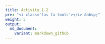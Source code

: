 ```yaml
---
title: Activity 1.2
pre: "<i class='fas fa-tools'></i> &nbsp;"
weight: 5
output:
  md_document:
    variant: markdown_github
---
```


<!--
```r
library(tidyverse)
library(datasauRus)
```

# RStudio and R Markdown

Requirements:

- GitHub account
- RStudio Cloud account

Goals:

- Demonstrate using the complete course workflow
-
-

## Introduction

In this activity you are introduced to R (the statistical programming language) and RStudio (the interface) that we will be using throughout the course.
You are provided with specific tasks to complete here, but I encourage you to explore beyond what is dictated.
A willingness to experiment will make you much better at programming.

This activity will have you interact with the R and RStudio interface, reading in data, and basic commands.
We still are not getting to collaboration with GitHub so while you work through this lab, help your team members.

## Getting Started

Activities and assignments will begin with similar steps.
They will be outlined here in detail, but become more sparse as the semester progresses.
You can always refer back to this activity for a detailed list of steps for getting started.

1. Click on the activity link that is posted on [Bb](https://mybb.gvsu.edu) (Documents > Activities).
  This will create your GitHub repository (repo) for this activity that contains a template you will build on
2. On GitHub, click on the green "Clone or download" button
  - Select "Use HTTPS" (this is probably selected by default)
  - Click on the clipboard icon to copy the repo URL
3. In RStudio Cloud go into the course workspace to create a "New Project from Git Repo".
  - You will need to click on the down arrow next to the "New Project" button to see this option
  - Paste the URL of your assignment URL into the dialogue box
  - Click "OK" and you are (almost) good to go!

### R Packages

For this activity, we will work with two R packages:
- `datasauRus` which contains the dataset, and
- `tidyverse` wich is a collection of packages for doing data anlysis in a "tidy" way.

Install these by running the following code in the *Console* (bottom left-hand pane).

```r
install.packages("tidyverse")
install.packages("datasauRus")
```

Now that the necessary packages are install, you should be able to proceeed.

### Configure Communication with GitHub

Before we go crazy with R, we need to configure your Git so that RStudio can communicate with GitHub.
This requires two details: the email address attached to your GitHub account and your name.
To configure this, do the following steps:

- Go to the *Terminal* pane (second tab in the bottom left-hand pane - next to [*Console*](https://r4ds.had.co.nz/workflow-scripts.html
))
- Type the following to lines of code, replaing the information in the quotation marks with your info (keep the quotes):
```bash
git config --global user.email "your email"
git config --global user.name "your name"
```
- For example, I have done
```bash
git config --global user.email "dykesb@gvsu.edu"`
git config --global user.name "B Dykes"
```
- Confirm that the changes have been implements by running the following code:
```bash
git config --global user.email
git config --global user.name
```
We are now going to see how RStudio and GitHub communicate.
First, we need to make some changes.

### Project Name

Currently your project is called "Untitled Project".
Update the name of your project to be "Activity 1.2 - RStudio and R Markdown" (near the top left-hand corner of your browser).

### YAML

Go to the *Files* pane (first tab in the bottom right-hand pane) and open the R Markdown (`.Rmd`) file in your project.
R Markdown combines the core syntax of markdown with embedded R code chunks so that we can easily create output within our final documents.

The top portion of a R Markdown file contains YAML (between the three dashed lines).
"YAML" is a self-referencing (it sands for *YAML Ain't Makrup Language*) human-readable data-serialization standard for all programming languages.
You simply need to know that this area is called the YAML and it contains meta information about the document.

Change the author name to you name, the date to today, and knit (icon at the top of the Rmd pane) the document.

### Commit Changes

Go to the Git pane (fourth tab in the upper right-hand pane) in RStudio.

When you make changes to your Rmd file, you should see them listed here.
Click on it in this list, then click on **Diff**.
This shows you the *difference* between the last committed state of the document and its current state - including your changes.

If you are happy with these changes, write "Update author name" in the **Commit message** dialogue box and click on **Commit**.

You do not have to commit after every change as this would get rather annoying.
Instead, you should consider committing after *meaningful* (to you) changes to help make inspection, comparison, or restoration easy.
During the first few activities, I will let you know when to commit and (in some cases) what commit message to use.
As we progress throughout the semester, I will gladly relinquish that power to you.

### Pushing Changes

![Push it](https://media.giphy.com/media/Maf9DN4Ftb0BO/giphy.gif "gif from the Salt-n-Pepa 'Push It' music video")

You have made an update and committed this change, it is now time to push these changes to your repo on GitHub.
Why?
So that others (namely, me, for now) can see your changes.
Your repos in this course are private and so only you, me, and (when we begin group repos) your team members can see your repos.

To push your changes to GitHub, click on **Push**.
This will prompt a dialogue box where you will first need to enter your user name and then your GitHub password.
For now we will continue doing this method, but later I will show you how to save your password so you don't need to enter it everytime.

Now, go back to your GitHub repo (at GitHub.com) and verify that this change has been made.
You may need to refresh your browser page.

> Discuss with your team members: For which of the above steps do you need to have an internet connection?

## Data

The data frame that we will be working with is called `datasaurus_dozen` and it is in the `datasauRus` package.
This data frame is actually a baker's dozen (13) of datasets, designed to show us why data visualization is important and how summary statistics alone can be misleading (you may have seen [Anscombe's Quartet](https://en.wikipedia.org/wiki/Anscombe%27s_quartet) in previous classes).

To find out more about the dataset, type the following in your *Console* in R Studio: `?datasuarus_dozen`.
A question mark before the name of an R object will bring up its help file.
This command *must* be ran in the *Console*.

***
**Exercise 1:**
Based on the help file, how many rows and how many columns does the `datasaurus_dozen` file have?
What are the variables included in the data frame?
Add your informative responses to your activity report Rmd file.
When you are done, commit your changes with the commit message, "Added answer for Ex 1", and push.

***

While you work on this activity with you team, you may want to test code out in your *Console* before adding it to your Rmd document.
Therefore, you should also load the packages in your *Console*.
To do so, run the following in the *Console*.

```r
library(tidyverse)
library(datasauRus)
```

Note that the packages are loaded with the same commands in your Rmd document.

The original Datasaurus dataset (`dino`) was created by [Alberto Cario](http://www.thefunctionalart.com/2016/08/download-datasaurus-never-trust-summary.html).
The other *dozen* were generated using simulated annealing and the process is described in Justin Matejka and George Fitzmaurice's [paper](https://dl.acm.org/citation.cfm?id=3025912) where the authors simulate a variety of datasets that produce the same summary statistics as the Datasaurus, but have very different distributions.

We can peak into what these 13 datasets are with a frequency table of the dataset variable:

```r
datasaurus_dozen %>%
  count(dataset) %>%
  print(13)
```

The `print(13)` line forces R to print all 13 lines.

### Data Visualization and Summary

The code you will need to complete this exercise is provided below, but you will need to include the relevant bits in your Rmd document and successfully knit and view the results.



***
**Exercise 2:**
Plot `y` vs. `x` for the `dino` dataset.
Then, calculate the correlation coefficient between `x` and `y` for this dataset.

***

Start with the `datasaurus_dozen`, *then* `filter` it to only include observations where `dataset == "dino"`.
Assign the resulting filtered data frame as a new data frame called `dino_data`.

```r
dino_data <- datasaurus_dozen %>% 
  filter(dataset == "dino")
```

Let's unpack this code.

First, the assignment operator `<-` assigns the name `dino_data` to the final filtered data.

Second, the pipe operator `%>%` takes what comes before it and sends it as the first argument to what comes after it.
This is like saying, "Take the `datasaurus_dozen` data frame then `filter` it for observations where `data == "dino"`.

From STA 216, this is like the following in SAS:

```
DATA dino_data;
SET datasaurus_dozen;
WHERE dataset = "dino";
RUN;
```

Now we need to visualize the data!
We will use the `ggplot` function for this.
Its first argument is the data that you are visualizeing.
Next, we define the aesthetic mappings (`aes`).
In other words, the columns of the data that get mapped to certain aesthetic features of the plot (e.g., the `x` and `y` axis will be called `x` and `y`, respectively).
Then, we add (`+`) another layer to this plot where we define which geometric shapes (`geom`) we want to use to represent the observations.
In this case we want to use points (`geom_point`).

```r
ggplot(data = dino_data, mapping = aes(x = x, y = y)) +
  geom_point()
```

We are going to go into great detail of this and the philosophy of building data visualizations in layers in the next learning module.
For now, just follow along with the provided code.

To do the second part of this exercise, we need to calculate a summary statistic: $r$ - the correlation coefficient.
Recall that this measures the strength and direction of the linear association between two quantitative variables.
You will see that some of the pairs of variables we plot do not have a linear relationship between them.
This is why we want to visualize first!

- Visualize to assess the form of the relationship, and
- Calculate $r$ only if relevant.

In this case, calculating a correlation coefficient doesn't make sense because the relationship is between `x` and `y` is not linear.
How would you describe its shape?

For illustrative purposes, we will now calculate $r$ between `x` and `y`.

```r
dino_data %>% 
  summarize(r = cor(x, y))
```

This code says, "Start with the `dino_data`, then calculate a summary statistic (`summarize`) that we will call $r$ as the correlation (`cor`) between `x` and `y`."

*Verify your results with your team members, then commit changes with the commit message, "Added answer for Ex 2", and push.*

***
**Exercise 3:**
Plot `y` vs. `x` for the `star` dataset.
Then, calculate the correlation coefficient between `x` and `y` for this dataset.
How does this value compare to the $r$ of `dino`?

***


You can (and should) reuse the code we introduced above, just replace the information with the desired names.

*Verify your results with your team members, then commit changes with the commit message, "Added answer for Ex 3", and push.*


***
**Exercise 4:**
Plot `y` vs. `x` for the `circle` dataset.
Then, calculate the correlation coefficient between `x` and `y` for this dataset.
How does this value compare to the $r$ of `dino`?

***


You can (and should) reuse the code we introduced above, just replace the information with the desired names.

*Verify your results with your team members, then commit changes with the commit message, "Added answer for Ex 4", and push.*




***
**Exercise 5:**
Now we will plot all datasets at once.
To do this, we wil make use of facetting.

***


```r
ggplot(data = datasaurus_dozen, aes(x = x, y = y, color = dataset)) +
  geom_point() +
  facet_wrap(~ dataset, ncol = 3) +
  theme(legend.position = "none")
```

> As a team, discuss the following parts of this code:
> What did the `color = dataset` do?
> What did the `ncol = 3` option in the `facet_wrap` do?
> What did the `theme(legend.position = "none")` do?

We will discuss these as a class after everyone has done the final commit at the end of this activity.

Now we will use the `group_by` function to generate all the summary correlation coefficients.

```r
datasaurus_dozen %>%
  group_by(dataset) %>%
  summarize(r = cor(x, y)) %>%
  print(13)
```

You're done with the data analysis exercises, but I want you to spend some time snazzing up your Rmd document.

### Resize Your Figures

- Click on the gear icon in on top of the R Markdown document, and select “Output Options...” in the dropdown menu.
- In the pop up dialogue box go to the *Figures* tab and change the height and width of the figures.
- Click on "OK" when done.
- Knit your document and see how you like the new sizes.
- Change and knit again and again until you’re happy with the figure sizes.

Note that these values get saved in the YAML (another way that you can make these changes).

### Change the Look of Your Report

- Again, click on the gear icon in on top of the R Markdown document, and select "Output Options..." in the dropdown menu.
- In the *General* tab of the pop up dialogue box try out different Syntax highlighting and theme options.
- Click on "OK" and knit your document to see how it looks.
- Play around with these until you're happy with the look.

**You are done!**
*Commit all remaining changes, use the commit message, "Done with Activity 1.2! 
-->